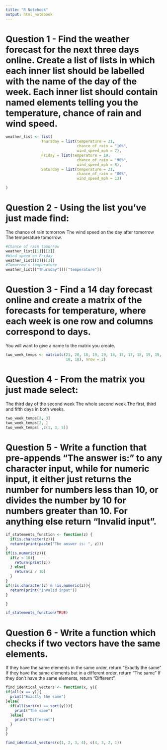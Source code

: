 ```yaml
---
title: "R Notebook"
output: html_notebook
---
```


# Question 1 - Find the weather forecast for the next three days online. Create a list of lists in which each inner list should be labelled with the name of the day of the week. Each inner list should contain named elements telling you the temperature, chance of rain and wind speed.

```r
weather_list <- list(
                Thursday = list(temperature = 21, 
                                chance_of_rain = "10%", 
                                wind_speed_mph = 7),
                Friday = list(temperature = 19, 
                                chance_of_rain = "90%", 
                                wind_speed_mph = 8),
                Saturday = list(temperature = 21, 
                                chance_of_rain = "80%", 
                                wind_speed_mph = 13)
                
)
```

# Question 2 - Using the list you’ve just made find:

The chance of rain tomorrow
The wind speed on the day after tomorrow
The temperature tomorrow.

```r
#Chance of rain tomorrow
weather_list[[1]][[2]]
#Wind speed on Friday
weather_list[[2]][[3]]
#Tomorrow's temperature
weather_list[["Thursday"]][["temperature"]]
```
# Question 3 - Find a 14 day forecast online and create a matrix of the forecasts for temperature, where each week is one row and columns correspond to days.

You will want to give a name to the matrix you create.

```r
two_week_temps <- matrix(c(21, 20, 18, 19, 20, 18, 17, 17, 18, 19, 19, 18,
                           18, 18), nrow = 2)
```

# Question 4 - From the matrix you just made select:

The third day of the second week
The whole second week
The first, third and fifth days in both weeks.

```r
two_week_temps[2, 3]
two_week_temps[2, ]
two_week_temps[ ,c(1, 3, 5)]
```

# Question 5 - Write a function that pre-appends “The answer is:” to any character input, while for numeric input, it either just returns the number for numbers less than 10, or divides the number by 10 for numbers greater than 10. For anything else return “Invalid input”.


```r
if_statements_function <- function(z) {
  if(is.character(z)){
  return(print(paste("The answer is: ", z)))
}
if(is.numeric(z)){
  if(z < 10){
    return(print(z))
  } else{
    return(z / 10)
  }
}
if(!is.character(z) & !is.numeric(z)){
  return(print("Invalid input"))
}

}
```

```r
if_statements_function(TRUE)
```

# Question 6 - Write a function which checks if two vectors have the same elements.

If they have the same elements in the same order, return “Exactly the same”
If they have the same elements but in a different order, return “The same”
If they don’t have the same elements, return “Different”.

```r

find_identical_vectors <- function(x, y){
if(all(x == y)){
  print("Exactly the same")
}else{
  if(all(sort(x) == sort(y))){
    print("The same")
  }else{
    print("Different")
  }
}
}
```

```r
find_identical_vectors(c(1, 2, 3, 4), c(4, 3, 2, 1))
```

